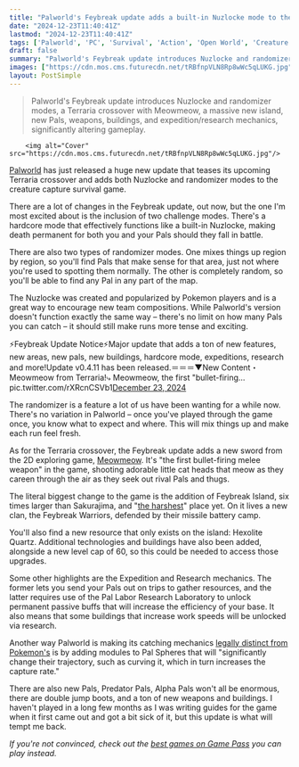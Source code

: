 ```yaml
---
title: "Palworld's Feybreak update adds a built-in Nuzlocke mode to the open-world survival game - and a taste of next year's Terraria crossover"
date: "2024-12-23T11:40:41Z"
lastmod: "2024-12-23T11:40:41Z"
tags: ['Palworld', 'PC', 'Survival', 'Action', 'Open World', 'Creature Capture', 'Terraria', 'Nuzlocke', 'Randomizer']
draft: false
summary: "Palworld's Feybreak update introduces Nuzlocke and randomizer modes, a Terraria crossover with Meowmeow, a massive new island,  new Pals,  weapons, buildings, and expedition/research mechanics, significantly altering gameplay."
images: ["https://cdn.mos.cms.futurecdn.net/tRBfnpVLN8Rp8wWc5qLUKG.jpg"]
layout: PostSimple
---
```

> Palworld's Feybreak update introduces Nuzlocke and randomizer modes, a Terraria crossover with Meowmeow, a massive new island,  new Pals,  weapons, buildings, and expedition/research mechanics, significantly altering gameplay.


        <img alt="Cover" src="https://cdn.mos.cms.futurecdn.net/tRBfnpVLN8Rp8wWc5qLUKG.jpg"/>
        
[<u>Palworld</u>](https://www.gamesradar.com/games/action/palworld-guide/) has just released a huge new update that teases its upcoming Terraria crossover and adds both Nuzlocke and randomizer modes to the creature capture survival game.

There are a lot of changes in the Feybreak update, out now, but the one I'm most excited about is the inclusion of two challenge modes. There's a hardcore mode that effectively functions like a built-in Nuzlocke, making death permanent for both you and your Pals should they fall in battle.

There are also two types of randomizer modes. One mixes things up region by region, so you'll find Pals that make sense for that area, just not where you're used to spotting them normally. The other is completely random, so you'll be able to find any Pal in any part of the map.

The Nuzlocke was created and popularized by Pokemon players and is a great way to encourage new team compositions. While Palworld's version doesn't function exactly the same way – there's no limit on how many Pals you can catch – it should still make runs more tense and exciting.

⚡Feybreak Update Notice⚡Major update that adds a ton of new features, new areas, new pals, new buildings, hardcore mode, expeditions, research and more!Update v0.4.11 has been released.＝＝＝▼New Content・Meowmeow from Terraria!⤷ Meowmeow, the first "bullet-firing… pic.twitter.com/rXRcnCSVb1[December 23, 2024](https://twitter.com/Palworld_EN/status/1871017118654923212)

The randomizer is a feature a lot of us have been wanting for a while now. There's no variation in Palworld – once you've played through the game once, you know what to expect and where. This will mix things up and make each run feel fresh.

As for the Terraria crossover, the Feybreak update adds a new sword from the 2D exploring game, [Meowmeow](https://x.com/Bucky_cm/status/1870817049443987772?t=ymD7Fe3nvOVnfhrFKjdy4g&s=19). It's "the first bullet-firing melee weapon" in the game, shooting adorable little cat heads that meow as they careen through the air as they seek out rival Pals and thugs.

The literal biggest change to the game is the addition of Feybreak Island, six times larger than Sakurajima, and "[the harshest](https://www.gamesradar.com/games/open-world/palworlds-big-feybreak-update-adds-the-harshest-island-yet-this-month-and-its-6-times-bigger-than-the-last-one/)" place yet. On it lives a new clan, the Feybreak Warriors, defended by their missile battery camp.

You'll also find a new resource that only exists on the island: Hexolite Quartz. Additional technologies and buildings have also been added, alongside a new level cap of 60, so this could be needed to access those upgrades.

Some other highlights are the Expedition and Research mechanics. The former lets you send your Pals out on trips to gather resources, and the latter requires use of the Pal Labor Research Laboratory to unlock permanent passive buffs that will increase the efficiency of your base. It also means that some buildings that increase work speeds will be unlocked via research.

Another way Palworld is making its catching mechanics [legally distinct from Pokemon's](https://www.gamesradar.com/games/survival/a-mysterious-palworld-update-appears-to-make-a-change-designed-to-get-around-the-survival-games-legal-battle-with-nintendo/) is by adding modules to Pal Spheres that will "significantly change their trajectory, such as curving it, which in turn increases the capture rate."

There are also new Pals, Predator Pals, Alpha Pals won't all be enormous, there are double jump boots, and a ton of new weapons and buildings. I haven't played in a long few months as I was writing guides for the game when it first came out and got a bit sick of it, but this update is what will tempt me back.

*If you're not convinced, check out the *[<em>best games on Game Pass</em>](https://www.gamesradar.com/best-games-on-game-pass-xbox-pc/)* you can play instead.*
        